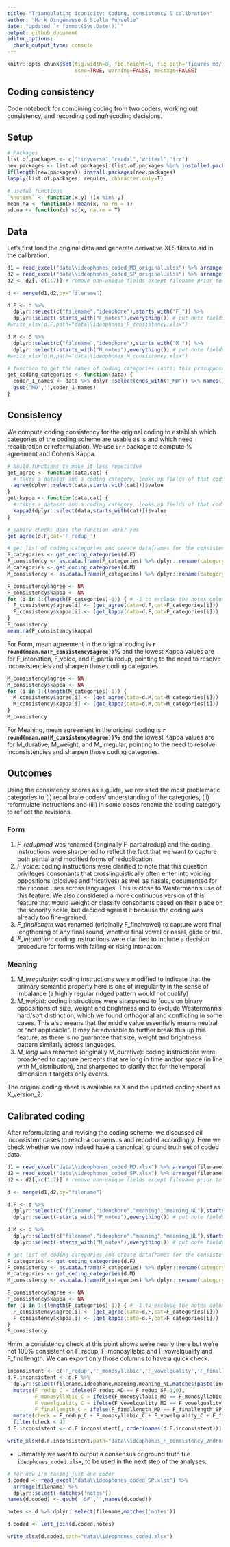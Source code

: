 ```yaml
---
title: "Triangulating iconicity: Coding, consistency & calibration"
author: "Mark Dingemanse & Stella Punselie"
date: "Updated `r format(Sys.Date())`"
output: github_document
editor_options: 
  chunk_output_type: console
---
```


```r
knitr::opts_chunk$set(fig.width=8, fig.height=6, fig.path='figures_md/',
                      echo=TRUE, warning=FALSE, message=FALSE)

```

## Coding consistency
Code notebook for combining coding from two coders, working out consistency, and recording coding/recoding decisions.

## Setup

```r
# Packages
list.of.packages <- c("tidyverse","readxl","writexl","irr")
new.packages <- list.of.packages[!(list.of.packages %in% installed.packages()[,"Package"])]
if(length(new.packages)) install.packages(new.packages)
lapply(list.of.packages, require, character.only=T)

# useful functions
`%notin%` <- function(x,y) !(x %in% y) 
mean.na <- function(x) mean(x, na.rm = T)
sd.na <- function(x) sd(x, na.rm = T)


```

## Data
Let's first load the original data and generate derivative XLS files to aid in the calibration.

```r

d1 = read_excel("data\\ideophones_coded_MD_original.xlsx") %>% arrange(filename)
d2 = read_excel("data\\ideophones_coded_SP_original.xlsx") %>% arrange(filename)
d2 <- d2[,-c(1:7)] # remove non-unique fields except filename prior to merge

d <- merge(d1,d2,by="filename")

d.F <- d %>%
  dplyr::select(c("filename","ideophone"),starts_with("F_")) %>%
  dplyr::select(-starts_with("F_notes"),everything()) # put note fields at end
#write_xlsx(d.F,path="data\\ideophones_F_consistency.xlsx")

d.M <- d %>%
  dplyr::select(c("filename","ideophone"),starts_with("M_")) %>%
  dplyr::select(-starts_with("M_notes"),everything()) # put note fields at end
#write_xlsx(d.M,path="data\\ideophones_M_consistency.xlsx")

# function to get the names of coding categories (note: this presupposes there is a coder _MD, change as needed)
get_coding_categories <- function(data) {
  coder_1_names <- data %>% dplyr::select(ends_with("_MD")) %>% names()
  gsub('MD','',coder_1_names)
}


```

## Consistency
We compute coding consistency for the original coding to establish which categories of the coding scheme are usable as is and which need recalibration or reformulation. We use `irr` package to compute % agreement and Cohen's Kappa. 

```r

# build functions to make it less repetitive
get_agree <- function(data,cat) {
  # takes a dataset and a coding category, looks up fields of that coding category, and computes agreement
  agree(dplyr::select(data,starts_with(cat)))$value
}
get_kappa <- function(data,cat) {
  # takes a dataset and a coding category, looks up fields of that coding category, and computes kappa
  kappa2(dplyr::select(data,starts_with(cat)))$value
}

# sanity check: does the function work? yes
get_agree(d.F,cat='F_redup_')

# get list of coding categories and create dataframes for the consistency values
F_categories <- get_coding_categories(d.F)
F_consistency <- as.data.frame(F_categories) %>% dplyr::rename(category = F_categories)
M_categories <- get_coding_categories(d.M)
M_consistency <- as.data.frame(M_categories) %>% dplyr::rename(category = M_categories)

F_consistency$agree <- NA
F_consistency$kappa <- NA
for (i in 1:(length(F_categories)-1)) { # -1 to exclude the notes column
  F_consistency$agree[i] <- (get_agree(data=d.F,cat=F_categories[i]))
  F_consistency$kappa[i] <- (get_kappa(data=d.F,cat=F_categories[i]))
}
F_consistency
mean.na(F_consistency$kappa)

```

For Form, mean agreement in the original coding is **`r round(mean.na(F_consistency$agree))`%** and the lowest Kappa values are for F_intonation, F_voice, and F_partialredup, pointing to the need to resolve inconsistencies and sharpen those coding categories. 

```r
M_consistency$agree <- NA
M_consistency$kappa <- NA
for (i in 1:(length(M_categories)-1)) {
  M_consistency$agree[i] <- (get_agree(data=d.M,cat=M_categories[i]))
  M_consistency$kappa[i] <- (get_kappa(data=d.M,cat=M_categories[i]))
}
M_consistency

```

For Meaning, mean agreement in the original coding is **`r round(mean.na(M_consistency$agree))`%** and the lowest Kappa values are for M_durative, M_weight, and M_irregular, pointing to the need to resolve inconsistencies and sharpen those coding categories. 

## Outcomes
Using the consistency scores as a guide, we revisited the most problematic categories to (i) recalibrate coders' understanding of the categories, (ii) reformulate instructions and (iii) in some cases rename the coding category to reflect the revisions.

### Form
1.	*F_redupmod* was renamed (originally F_partialredup) and the coding instructions were sharpened to reflect the fact that we want to capture both partial and modified forms of reduplication.
2. *F_voice*: coding instructions were clarified to note that this question privileges consonants that crosslinguistically often enter into voicing oppositions (plosives and fricatives) as well as nasals, documented for their iconic uses across languages. This is close to Westermann’s use of this feature. We also considered a more continuous version of this feature that would weight or classify consonants based on their place on the sonority scale, but decided against it because the coding was already too fine-grained.
3. *F_finallength* was renamed (originally F_finalvowel) to capture word final lengthening of any final sound, whether final vowel or nasal, glide or trill. 
4.	*F_intonation*: coding instructions were clarified to include a decision procedure for forms with falling or rising intonation.

### Meaning
1. *M_irregularity*: coding instructions were modified to indicate that the primary semantic property here is one of irregularity in the sense of imbalance (a highly regular ridged pattern would not qualify)
2.	*M_weight*: coding instructions were sharpened to focus on binary oppositions of size, weight and brightness and to exclude Westermann’s hard/soft distinction, which we found orthogonal and conflicting in some cases. This also means that the middle value essentially means neutral or “not applicable”. It may be advisable to further break this up this feature, as there is no guarantee that size, weight and brightness pattern similarly across languages.
3. *M_long* was renamed (originally M_durative): coding instructions were broadened to capture percepts that are long in time and/or space (in line with M_distribution), and sharpened to clarify that for the temporal dimension it targets only events.

The original coding sheet is available as X and the updated coding sheet as X_version_2.

## Calibrated coding

After reformulating and revising the coding scheme, we discussed all inconsistent cases to reach a consensus and recoded accordingly. Here we check whether we now indeed have a canonical, ground truth set of coded data.

```r
d1 = read_excel("data\\ideophones_coded_MD.xlsx") %>% arrange(filename)
d2 = read_excel("data\\ideophones_coded_SP.xlsx") %>% arrange(filename)
d2 <- d2[,-c(1:7)] # remove non-unique fields except filename prior to merge

d <- merge(d1,d2,by="filename")

d.F <- d %>%
  dplyr::select(c("filename","ideophone","meaning","meaning_NL"),starts_with("F_")) %>%
  dplyr::select(-starts_with("F_notes"),everything()) # put note fields at end

d.M <- d %>%
  dplyr::select(c("filename","ideophone","meaning","meaning_NL"),starts_with("M_")) %>%
  dplyr::select(-starts_with("M_notes"),everything()) # put note fields at end

# get list of coding categories and create dataframes for the consistency values
F_categories <- get_coding_categories(d.F)
F_consistency <- as.data.frame(F_categories) %>% dplyr::rename(category = F_categories)
M_categories <- get_coding_categories(d.M)
M_consistency <- as.data.frame(M_categories) %>% dplyr::rename(category = M_categories)

F_consistency$agree <- NA
F_consistency$kappa <- NA
for (i in 1:(length(F_categories)-1)) { # -1 to exclude the notes column
  F_consistency$agree[i] <- (get_agree(data=d.F,cat=F_categories[i]))
  F_consistency$kappa[i] <- (get_kappa(data=d.F,cat=F_categories[i]))
}
F_consistency


```

Hmm, a consistency check at this point shows we're nearly there but we're not 100% consistent on F_redup, F_monosyllabic and F_vowelquality and F_finallength. We can export only those columns to have a quick check.

```r

inconsistent <- c('F_redup','F_monosyllabic','F_vowelquality','F_finallength')
d.F.inconsistent <- d.F %>%
  dplyr::select(filename,ideophone,meaning,meaning_NL,matches(paste(inconsistent,collapse="|"))) %>%
  mutate(F_redup_C = ifelse(F_redup_MD == F_redup_SP,1,0),
         F_monosyllabic_C = ifelse(F_monosyllabic_MD == F_monosyllabic_SP,1,0),
         F_vowelquality_C = ifelse(F_vowelquality_MD == F_vowelquality_SP,1,0),
         F_finallength_C = ifelse(F_finallength_MD == F_finallength_SP,1,0)) %>%
  mutate(check = F_redup_C + F_monosyllabic_C + F_vowelquality_C + F_finallength_C) %>%
  filter(check < 4)
d.F.inconsistent <- d.F.inconsistent[, order(names(d.F.inconsistent))]

write_xlsx(d.F.inconsistent,path="data\\ideophones_F_consistency_2ndround.xlsx")

```

* Ultimately we want to output a consensus or ground truth file `ideophones_coded.xlsx`, to be used in the next step of the analyses.

```r

# for now I'm taking just one coder
d.coded <- read_excel("data\\ideophones_coded_SP.xlsx") %>% 
  arrange(filename) %>%
  dplyr::select(-matches('notes'))
names(d.coded) <- gsub('_SP','',names(d.coded))

notes <- d %>% dplyr::select(filename,matches('notes'))

d.coded <- left_join(d.coded,notes)

write_xlsx(d.coded,path="data\\ideophones_coded.xlsx")

```